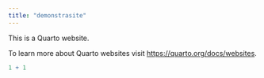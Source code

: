 ```yaml
---
title: "demonstrasite"
---
```


This is a Quarto website.

To learn more about Quarto websites visit <https://quarto.org/docs/websites>.

```r
1 + 1
```

